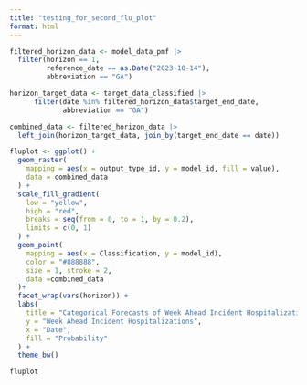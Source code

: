 ```yaml
---
title: "testing_for_second_flu_plot"
format: html
---
```


```r
filtered_horizon_data <- model_data_pmf |>
  filter(horizon == 1,  
         reference_date == as.Date("2023-10-14"), 
         abbreviation == "GA")

```


```r
horizon_target_data <- target_data_classified |>
      filter(date %in% filtered_horizon_data$target_end_date,
             abbreviation == "GA")

```


```r
combined_data <- filtered_horizon_data |>
  left_join(horizon_target_data, join_by(target_end_date == date))
```

```r
fluplot <- ggplot() +
  geom_raster(
    mapping = aes(x = output_type_id, y = model_id, fill = value),
    data = combined_data 
  ) +
  scale_fill_gradient(
    low = "yellow",
    high = "red",
    breaks = seq(from = 0, to = 1, by = 0.2),
    limits = c(0, 1)
  ) +
  geom_point(
    mapping = aes(x = Classification, y = model_id),
    color = "#888888",
    size = 1, stroke = 2,
    data =combined_data 
  )+
  facet_wrap(vars(horizon)) +
  labs(
    title = "Categorical Forecasts of Week Ahead Incident Hospitalizations",
    y = "Week Ahead Incident Hospitalizations", 
    x = "Date", 
    fill = "Probability"
  ) +
  theme_bw()

fluplot

```

